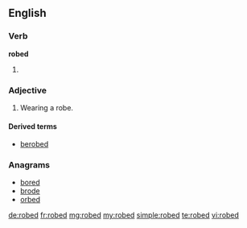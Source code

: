 ==English==

===Verb===
'''robed'''

# {{past of|robe}}

===Adjective===
{{en-adj}}

# Wearing a robe.

====Derived terms====
* [[berobed]]

===Anagrams===
* [[bored#English|bored]]
* [[brode#English|brode]]
* [[orbed#English|orbed]]

[[de:robed]]
[[fr:robed]]
[[mg:robed]]
[[my:robed]]
[[simple:robed]]
[[te:robed]]
[[vi:robed]]